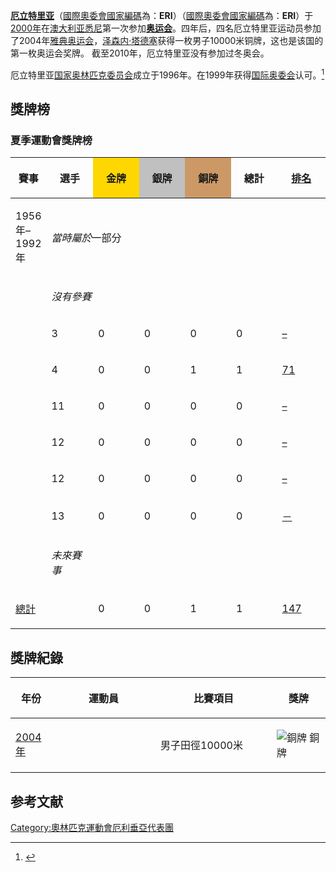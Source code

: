 {{Link style|time=2015-12-11T06:12:47+00:00}}
{{Infobox Country Olympics|NOC=ERI}}

'''[[厄立特里亚|厄立特里亚]]'''（[[國際奧委會國家編碼列表|國際奧委會國家編碼]]為：'''ERI'''）（[[國際奧委會國家編碼列表|國際奧委會國家編碼]]為：'''ERI'''）于[[2000年夏季奥林匹克运动会|2000年]]在[[澳大利亚|澳大利亚]][[悉尼|悉尼]]第一次参加'''[[夏季奥林匹克运动会|奥运会]]'''。四年后，四名厄立特里亚运动员参加了2004年[[2004年夏季奥林匹克运动会|雅典奥运会]]，[[:en:Zersenay_Tadese|泽森内·塔德塞]]获得一枚男子10000米铜牌，这也是该国的第一枚奥运会奖牌。
截至2010年，厄立特里亚没有参加过冬奥会。

厄立特里亚[[国家奥林匹克委员会|国家奥林匹克委员会]]成立于1996年。在1999年获得[[国际奥委会|国际奥委会]]认可。<ref>{{citeweb|author=International Olympic Committee|title=Eritrean National Olympic Committee|url=http://www.olympic.org/eritrea|accessdate=2011-06-13|archive-date=2017-07-18|archive-url=https://web.archive.org/web/20170718054832/https://www.olympic.org/eritrea|dead-url=no}}</ref>

==獎牌榜==
{{See also|奥林匹克运动会奖牌统计}}
=== 夏季運動會獎牌榜 ===
{| class="wikitable" style="text-align:center; font-size:90%;"
|-
!賽事
!style="width:4.5em; font-weight:bold;"|選手
|style="background:gold; width:4.5em; font-weight:bold;"|金牌
|style="background:silver; width:4.5em; font-weight:bold;"|銀牌
|style="background:#cc9966; width:4.5em; font-weight:bold;"|銅牌
!style="width:4.5em; font-weight:bold;"|總計
!style="width:4.5em; font-weight:bold;"|[[奧林匹克運動會獎牌榜|排名]]
|-
|align=left| 1956年–1992年 || colspan=6| ''當時屬於{{flagIOCteam|ETH}}''一部分
|-
|align=left| {{GamesName|SOG|1996}}  || colspan=6| ''沒有參賽''
|-
|align=left| {{GamesName|SOG|2000}} || 3 || 0 || 0 || 0 || 0 || [[2000年夏季奥林匹克运动会奖牌榜|–]]
|-
|align=left| {{GamesName|SOG|2004}} || 4 || 0 || 0 || 1 || 1 || [[2004年夏季奥林匹克运动会奖牌榜|71]]
|-
|align=left| {{GamesName|SOG|2008}} || 11 || 0 || 0 || 0 || 0 || [[2008年夏季奥林匹克运动会奖牌榜|–]]
|-
|align=left| {{GamesName|SOG|2012}} || 12 || 0 || 0 || 0 || 0 || [[2012年夏季奥林匹克运动会奖牌榜|–]]
|-
|align=left| {{GamesName|SOG|2016}} || 12 || 0 || 0 || 0 || 0 || [[2016年夏季奧林匹克運動會獎牌榜|–]]
|-
|align=left| {{GamesName|SOG|2020}} || 13 || 0 || 0 || 0 || 0 || [[2020年夏季奧林匹克運動會獎牌榜|－]]
|-
|align=left| {{GamesName|SOG|2024}} || colspan=6; rowspan=3 | ''未來賽事''
|-
|align=left| {{GamesName|SOG|2028}}
|-
|align=left| {{GamesName|SOG|2032}}
|-
! colspan="2" | [[奥林匹克运动会奖牌统计|總計]] !! 0 !! 0 !! 1 !! 1 !! [[奥林匹克运动会奖牌统计|147]]
|}

== 獎牌紀錄 ==
{| class="wikitable sortable"
|-
! width=50px|年份 
! width=150px|運動員 
! width=170px|比賽項目 
! width=70px|獎牌
|- align=center
| [[2004年夏季奧林匹克運動會|2004年]] || {{le|泽尔赛奈·塔德塞|Zersenay Tadese}}|| 男子田徑10000米 ||bgcolor=cc9966| [[File:Med_3.png|銅牌]] 銅牌
|}

==参考文献==
{{Reflist}}

{{NOCinOlympics}}

[[Category:奧林匹克運動會厄利垂亞代表團|Category:奧林匹克運動會厄利垂亞代表團]]